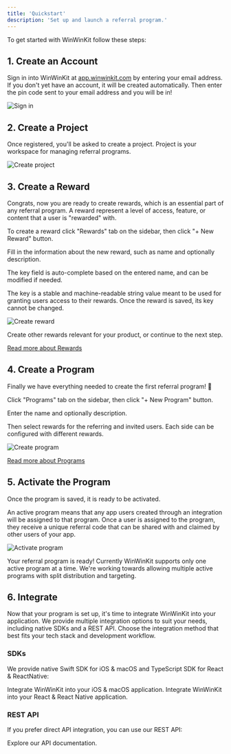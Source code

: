```yaml
---
title: 'Quickstart'
description: 'Set up and launch a referral program.'
---
```



To get started with WinWinKit follow these steps:

## 1. Create an Account

Sign in into WinWinKit at [app.winwinkit.com](https://app.winwinkit.com) by entering your email address.
If you don't yet have an account, it will be created automatically. Then enter the pin code sent to your email address and you will be in!

![Sign in](/images/signin.png)

## 2. Create a Project

Once registered, you'll be asked to create a project. 
Project is your workspace for managing referral programs.

![Create project](/images/create-project.png)

## 3. Create a Reward

Congrats, now you are ready to create rewards, which is an essential part of any referral program. 
A reward represent a level of access, feature, or content that a user is "rewarded" with.

To create a reward click "Rewards" tab on the sidebar, then click "+ New Reward" button.

Fill in the information about the new reward, such as name and optionally description. 

The key field is auto-complete based on the entered name, and can be modified if needed.

The key is a stable and machine-readable string value meant to be used for granting users access to their rewards. Once the reward is saved, its key cannot be changed. 

![Create reward](/images/create-reward.png)

Create other rewards relevant for your product, or continue to the next step. 

[Read more about Rewards](/referral/rewards)

## 4. Create a Program

Finally we have everything needed to create the first referral program! 🎉

Click "Programs" tab on the sidebar, then click "+ New Program" button.

Enter the name and optionally description.

Then select rewards for the referring and invited users. Each side can be configured with different rewards. 

![Create program](/images/create-program.png)

[Read more about Programs](/referral/programs)

## 5. Activate the Program

Once the program is saved, it is ready to be activated.

An active program means that any app users created through an integration will be assigned to that program.
Once a user is assigned to the program, they receive a unique referral code that can be shared with and claimed by other users of your app.

![Activate program](/images/activate-program.png)

<Check>
Your referral program is ready!
</Check>

<Info>
Currently WinWinKit supports only one active program at a time. 
We're working towards allowing multiple active programs with split distribution and targeting.
</Info>

## 6. Integrate

Now that your program is set up, it's time to integrate WinWinKit into your application. 
We provide multiple integration options to suit your needs, including native SDKs and a REST API. 
Choose the integration method that best fits your tech stack and development workflow.

### SDKs

We provide native Swift SDK for iOS & macOS and TypeScript SDK for React & ReactNative:

<CardGroup>
  <Card title="Swift SDK" icon="swift" href="/integrations/swift-sdk">
    Integrate WinWinKit into your iOS & macOS application.
  </Card>
  <Card title="TypeScript SDK" icon="js" href="/integrations/typescript-sdk">
    Integrate WinWinKit into your React & React Native application.
  </Card>
</CardGroup>

<SDKNoUIWarning/>

### REST API

If you prefer direct API integration, you can use our REST API:

<Card title="API Reference" icon="code" href="/api-reference/introduction">
  Explore our API documentation.
</Card>
